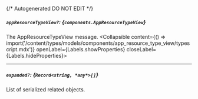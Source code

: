 {/* Autogenerated DO NOT EDIT  */}

##### `appResourceTypeView?`: *{`components.AppResourceTypeView`}*
The AppResourceTypeView message.
<Collapsible content={() => import('/content/types/models/components/app_resource_type_view/typescript.mdx')} openLabel={Labels.showProperties} closeLabel={Labels.hideProperties}>
</Collapsible>

---
##### `expanded?`: *{`Record<string, *any*>[]`}*
List of serialized related objects.


